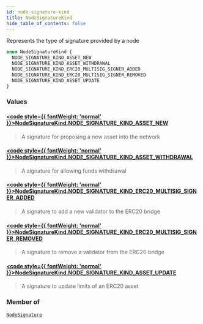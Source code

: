 ```yaml
---
id: node-signature-kind
title: NodeSignatureKind
hide_table_of_contents: false
---
```








Represents the type of signature provided by a node

```graphql
enum NodeSignatureKind {
  NODE_SIGNATURE_KIND_ASSET_NEW
  NODE_SIGNATURE_KIND_ASSET_WITHDRAWAL
  NODE_SIGNATURE_KIND_ERC20_MULTISIG_SIGNER_ADDED
  NODE_SIGNATURE_KIND_ERC20_MULTISIG_SIGNER_REMOVED
  NODE_SIGNATURE_KIND_ASSET_UPDATE
}
```


### Values

#### [<code style={{ fontWeight: 'normal' }}>NodeSignatureKind.<b>NODE_SIGNATURE_KIND_ASSET_NEW</b></code>](#) 
> A signature for proposing a new asset into the network
> 

#### [<code style={{ fontWeight: 'normal' }}>NodeSignatureKind.<b>NODE_SIGNATURE_KIND_ASSET_WITHDRAWAL</b></code>](#) 
> A signature for allowing funds withdrawal
> 

#### [<code style={{ fontWeight: 'normal' }}>NodeSignatureKind.<b>NODE_SIGNATURE_KIND_ERC20_MULTISIG_SIGNER_ADDED</b></code>](#) 
> A signature to add a new validator to the ERC20 bridge
> 

#### [<code style={{ fontWeight: 'normal' }}>NodeSignatureKind.<b>NODE_SIGNATURE_KIND_ERC20_MULTISIG_SIGNER_REMOVED</b></code>](#) 
> A signature to remove a validator from the ERC20 bridge
> 

#### [<code style={{ fontWeight: 'normal' }}>NodeSignatureKind.<b>NODE_SIGNATURE_KIND_ASSET_UPDATE</b></code>](#) 
> A signature to update limits of an ERC20 asset
> 



### Member of

[`NodeSignature`](/testnet/api/graphql/objects/node-signature)  <Badge class="secondary" text="object"/>




